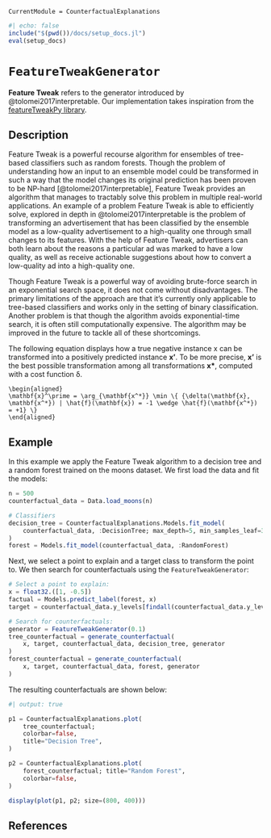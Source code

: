 ``` @meta
CurrentModule = CounterfactualExplanations 
```

```julia
#| echo: false
include("$(pwd())/docs/setup_docs.jl")
eval(setup_docs)
```

# `FeatureTweakGenerator`

**Feature Tweak** refers to the generator introduced by @tolomei2017interpretable. Our implementation takes inspiration from the [featureTweakPy library](https://github.com/upura/featureTweakPy).

## Description

Feature Tweak is a powerful recourse algorithm for ensembles of tree-based classifiers such as random forests. Though the problem of understanding how an input to an ensemble model could be transformed in such a way that the model changes its original prediction has been proven to be NP-hard [@tolomei2017interpretable], Feature Tweak provides an algorithm that manages to tractably solve this problem in multiple real-world applications. An example of a problem Feature Tweak is able to efficiently solve, explored in depth in @tolomei2017interpretable is the problem of transforming an advertisement that has been classified by the ensemble model as a low-quality advertisement to a high-quality one through small changes to its features. With the help of Feature Tweak, advertisers can both learn about the reasons a particular ad was marked to have a low quality, as well as receive actionable suggestions about how to convert a low-quality ad into a high-quality one.

Though Feature Tweak is a powerful way of avoiding brute-force search in an exponential search space, it does not come without disadvantages. The primary limitations of the approach are that it's currently only applicable to tree-based classifiers and works only in the setting of binary classification. Another problem is that though the algorithm avoids exponential-time search, it is often still computationally expensive. The algorithm may be improved in the future to tackle all of these shortcomings.

The following equation displays how a true negative instance x can be transformed into a positively predicted instance **x'**. To be more precise, **x'** is the best possible transformation among all transformations **x\***, computed with a cost function δ.

``` math
\begin{aligned}
\mathbf{x}^\prime = \arg_{\mathbf{x^*}} \min \{ {\delta(\mathbf{x}, \mathbf{x^*}) | \hat{f}(\mathbf{x}) = -1 \wedge \hat{f}(\mathbf{x^*}) = +1} \}
\end{aligned}
```

## Example

In this example we apply the Feature Tweak algorithm to a decision tree and a random forest trained on the moons dataset. We first load the data and fit the models:

```julia
n = 500
counterfactual_data = Data.load_moons(n)

# Classifiers
decision_tree = CounterfactualExplanations.Models.fit_model(
    counterfactual_data, :DecisionTree; max_depth=5, min_samples_leaf=3
)
forest = Models.fit_model(counterfactual_data, :RandomForest)
```

Next, we select a point to explain and a target class to transform the point to. We then search for counterfactuals using the `FeatureTweakGenerator`:

```julia
# Select a point to explain:
x = float32.([1, -0.5])
factual = Models.predict_label(forest, x)
target = counterfactual_data.y_levels[findall(counterfactual_data.y_levels != factual)][1]

# Search for counterfactuals:
generator = FeatureTweakGenerator(0.1)
tree_counterfactual = generate_counterfactual(
    x, target, counterfactual_data, decision_tree, generator
)
forest_counterfactual = generate_counterfactual(
    x, target, counterfactual_data, forest, generator
)
```

The resulting counterfactuals are shown below:

```julia
#| output: true

p1 = CounterfactualExplanations.plot(
    tree_counterfactual;
    colorbar=false,
    title="Decision Tree",
)

p2 = CounterfactualExplanations.plot(
    forest_counterfactual; title="Random Forest",
    colorbar=false,
)

display(plot(p1, p2; size=(800, 400)))
```

## References